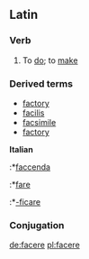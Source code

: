 ==Latin==
=== Verb ===
{{latinverb|faci&#333;|facere|f&#275;c&#299;|factum}}
#To [[do]]; to [[make]]

===Derived terms===
*[[factory]]
*[[facilis]]
*[[facsimile]]
*[[factory]]
'''Italian'''
:*[[faccenda]]
:*[[fare]]
:*[[-ficare]]

===Conjugation===
{{laconj3io}}
{{la-conj-3rd-IO|fac|f&#275;c|fact}}


[[de:facere]]
[[pl:facere]]